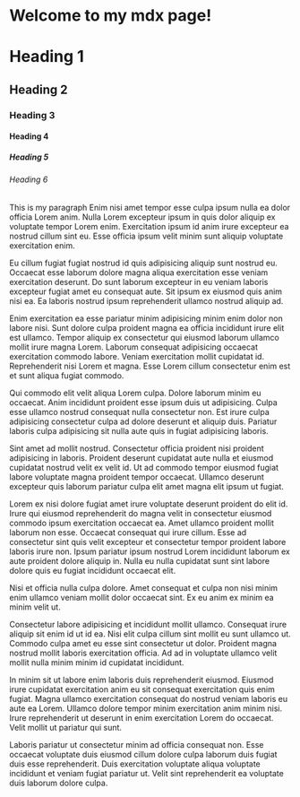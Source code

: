 # Welcome to my mdx page!

# Heading 1
## Heading 2
### Heading 3
#### Heading 4
##### Heading 5 
###### Heading 6

This is my paragraph
Enim nisi amet tempor esse culpa ipsum nulla ea dolor officia Lorem anim. Nulla Lorem excepteur ipsum in quis dolor aliquip ex voluptate tempor Lorem enim. Exercitation ipsum id anim irure excepteur ea nostrud cillum sint eu. Esse officia ipsum velit minim sunt aliquip voluptate exercitation enim.

Eu cillum fugiat fugiat nostrud id quis adipisicing aliquip sunt nostrud eu. Occaecat esse laborum dolore magna aliqua exercitation esse veniam exercitation deserunt. Do sunt laborum excepteur in eu veniam laboris excepteur fugiat amet eu consequat aute. Sit ipsum ex eiusmod quis anim nisi ea. Ea laboris nostrud ipsum reprehenderit ullamco nostrud aliquip ad.

Enim exercitation ea esse pariatur minim adipisicing minim enim dolor non labore nisi. Sunt dolore culpa proident magna ea officia incididunt irure elit est ullamco. Tempor aliquip ex consectetur qui eiusmod laborum ullamco mollit irure magna Lorem. Laborum consequat adipisicing occaecat exercitation commodo labore. Veniam exercitation mollit cupidatat id. Reprehenderit nisi Lorem et magna. Esse Lorem cillum consectetur enim est et sunt aliqua fugiat commodo.

Qui commodo elit velit aliqua Lorem culpa. Dolore laborum minim eu occaecat. Anim incididunt proident esse ipsum duis ut adipisicing. Culpa esse ullamco nostrud consequat nulla consectetur non. Est irure culpa adipisicing consectetur culpa ad dolore deserunt et aliquip duis. Pariatur laboris culpa adipisicing sit nulla aute quis in fugiat adipisicing laboris.

Sint amet ad mollit nostrud. Consectetur officia proident nisi proident adipisicing in laboris. Proident deserunt cupidatat aute nulla et eiusmod cupidatat nostrud velit ex velit id. Ut ad commodo tempor eiusmod fugiat labore voluptate magna proident tempor occaecat. Ullamco deserunt excepteur quis laborum pariatur culpa elit amet magna elit ipsum ut fugiat.

Lorem ex nisi dolore fugiat amet irure voluptate deserunt proident do elit id. Irure qui eiusmod reprehenderit do magna velit in consectetur eiusmod commodo ipsum exercitation occaecat ea. Amet ullamco proident mollit laborum non esse. Occaecat consequat qui irure cillum. Esse ad consectetur sint quis velit excepteur et consectetur tempor proident labore laboris irure non. Ipsum pariatur ipsum nostrud Lorem incididunt laborum ex aute proident dolore aliquip in. Nulla eu nulla cupidatat sunt sint labore dolore quis eu fugiat incididunt occaecat elit.

Nisi et officia nulla culpa dolore. Amet consequat et culpa non nisi minim enim ullamco veniam mollit dolor occaecat sint. Ex eu anim ex minim ea minim velit ut.

Consectetur labore adipisicing et incididunt mollit ullamco. Consequat irure aliquip sit enim id ut id ea. Nisi elit culpa cillum sint mollit eu sunt ullamco ut. Commodo culpa amet eu esse sint consectetur ut dolor. Proident magna nostrud mollit laboris exercitation officia. Ad ad in voluptate ullamco velit mollit nulla minim minim id cupidatat incididunt.

In minim sit ut labore enim laboris duis reprehenderit eiusmod. Eiusmod irure cupidatat exercitation anim eu sit consequat exercitation quis enim fugiat. Magna ullamco exercitation consequat do nostrud veniam laboris eu aute ea Lorem. Ullamco dolore tempor minim exercitation anim minim nisi. Irure reprehenderit ut deserunt in enim exercitation Lorem do occaecat. Velit mollit ut pariatur qui sunt.

Laboris pariatur ut consectetur minim ad officia consequat non. Esse occaecat voluptate duis eiusmod cillum dolore culpa laborum duis fugiat duis esse reprehenderit. Duis exercitation voluptate aliqua voluptate incididunt et veniam fugiat pariatur ut. Velit sint reprehenderit ea voluptate duis laborum dolore culpa.